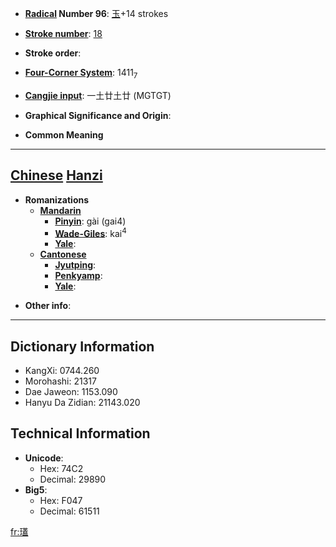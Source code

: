 * '''[[Wiktionary:Chinese radical index| Radical]] Number 96''': [[Wiktionary:Chinese radical index 玉|玉]]+14 strokes

* '''[[Wiktionary:Chinese total strokes index|Stroke number]]''': [[Wiktionary:Chinese total strokes index 18|18]]

* '''Stroke order''': 

* '''[[Wiktionary:Chinese four corner index|Four-Corner System]]''': 1411<sub>7</sub>

* '''[[Wiktionary:Chinese Cangjie index|Cangjie input]]''': 一土廿土廿 (MGTGT)

* '''Graphical Significance and Origin''': 

* '''Common Meaning'''

----

== [[Chinese]] [[Hanzi]] ==

* '''Romanizations'''
** '''[[Mandarin]]'''
*** '''[[Pinyin]]''': gài (gai4)
*** '''[[Wade-Giles]]''': kai<sup>4</sup>
*** '''[[Yale]]''': 
** '''[[Cantonese]]'''
*** '''[[Jyutping]]''':
*** '''[[Penkyamp]]''': 
*** '''[[Yale]]''': 

* '''Other info''': 

----

== Dictionary Information ==

* KangXi: 0744.260
* Morohashi: 21317
* Dae Jaweon: 1153.090
* Hanyu Da Zidian: 21143.020

== Technical Information ==

* '''Unicode''':
** Hex: 74C2
** Decimal: 29890
* '''Big5''':
** Hex: F047
** Decimal: 61511

[[fr:瓂]]